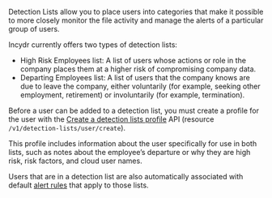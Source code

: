 Detection Lists allow you to place users into categories that make it possible to more closely monitor the file activity and manage the alerts of a particular group of users.

Incydr currently offers two types of detection lists:

- High Risk Employees list: A list of users whose actions or role in the company places them at a higher risk of compromising company data.
- Departing Employees list: A list of users that the company knows are due to leave the company, either voluntarily (for example, seeking other employment, retirement) or involuntarily (for example, termination).

Before a user can be added to a detection list, you must create a profile for the user with the [Create a detection lists profile](/api/#operation/UserControllerV2_Create) API (resource `/v1/detection-lists/user/create`).

This profile includes information about the user specifically for use in both lists, such as notes about the employee’s departure or why they are high risk, risk factors, and cloud user names.

Users that are in a detection list are also automatically associated with default [alert rules](/api/#tag/Rules) that apply to those lists.
